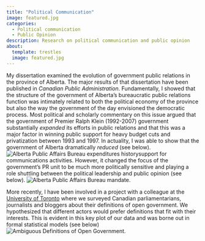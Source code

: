 ```yaml
---
title: "Political Communication"
image: featured.jpg
categories: 
  - Political communication
  - Public Opinion
description: Research on political communication and public opinion
about:
  template: trestles
  image: featured.jpg
---
```


My dissertation examined the evolution of government public relations in the province of Alberta. The major results of that dissertation have been published in *Canadian Public Administration*. Fundamentally, I showed that the structure of the government of Alberta's bureaucratic public relations function was intimately related to both the political economy of the province but also the way the government of the day envisioned the democratic process. Most political and scholarly commentary on this issue argued that the government of Premier Ralph Klein (1992-2007) government substantially *expanded* its efforts in public relations and that this was a major factor in winning public support for heavy budget cuts and privatization between 1993 and 1997. In actuality, I was able to show that the government of Alberta dramatically *reduced* (see below). ![Alberta Public Affairs Bureau expenditures history](pab_total.png)support for communications activities. However, it changed the focus of the government's PR unit to be much more politically sensitive and playing a role shuttling between the political leadership and public opinion (see below). ![Alberta Public Affairs Bureau mandate](pab_share.png).

More recently, I have been involved in a project with a colleague at the [University of Toronto](https://www.utm.utoronto.ca/political-science/george-wootten) where we surveyed Canadian parliamentarians, journalists and bloggers about their definitions of open government. We hypothesized that different actors would prefer definitions that fit with their interests. This is evident in this key plot of our data and was borne out in formal statistical models (see below)![Ambiguous Definitions of Open Government](open-government.png).
